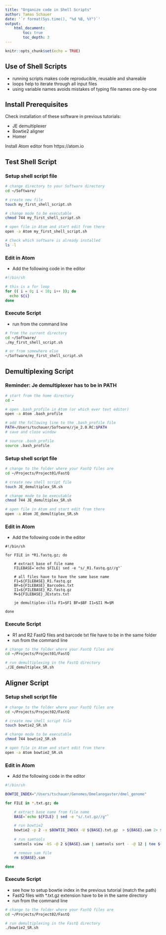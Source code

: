 ```yaml
---
title: "Organize code in Shell Scripts"
author: Tamas Schauer
date: '`r format(Sys.time(), "%d %B, %Y")`'
output: 
    html_document:
        toc: true
        toc_depth: 3
---
```

<style>
pre {
  overflow-x: auto;
}
pre code {
  word-wrap: normal;
  white-space: pre;
}
</style>

```r
knitr::opts_chunk$set(echo = TRUE)
```

## Use of Shell Scripts

* running scripts makes code reproducible, reusable and shareable
* loops help to iterate through all input files
* using variable names avoids mistakes of typing file names one-by-one

## Install Prerequisites

Check installation of these software in previous tutorials:

* JE demultiplexer
* Bowtie2 aligner
* Homer

Install Atom editor from https://atom.io

## Test Shell Script

### Setup shell script file

```bash
# change directory to your Software directory
cd ~/Software/

# create new file
touch my_first_shell_script.sh

# change mode to be executable
chmod 744 my_first_shell_script.sh

# open file in Atom and start edit from there
open -a Atom my_first_shell_script.sh

# Check which software is already installed
ls -l
```

### Edit in Atom

* Add the following code in the editor

```bash
#!/bin/sh

# this is a for loop
for (( i = 0; i < 10; i++ )); do
  echo ${i}
done
```

### Execute Script

* run from the command line

```bash
# from the current directory
cd ~/Software/
./my_first_shell_script.sh 
```

```bash
# or from somewhere else
~/Software/my_first_shell_script.sh 
```


## Demultiplexing Script

### Reminder: Je demultiplexer has to be in PATH

```bash
# start from the home directory
cd ~   

# open .bash_profile in Atom (or which ever text editor)
open -a Atom .bash_profile

# add the following line to the .bash_profile file
PATH=/Users/tschauer/Software//je_2.0.RC:$PATH
# save and close window

# source .bash_profile
source .bash_profile
```

### Setup shell script file

```bash
# change to the folder where your FastQ files are
cd ~/Projects/Project01/FastQ 

# create new shell script file
touch JE_demultiplex_SR.sh

# change mode to be executable
chmod 744 JE_demultiplex_SR.sh

# open file in Atom and start edit from there
open -a Atom JE_demultiplex_SR.sh
````


### Edit in Atom

* Add the following code in the editor

```shell
#!/bin/sh

for FILE in *R1.fastq.gz; do 

    # extract base of file name 
    FILEBASE=`echo $FILE| sed -e "s/_R1.fastq.gz//g"` 
    
    # all files have to have the same base name 
    F1=${FILEBASE}_R1.fastq.gz 
    BF=${FILEBASE}_Barcodes.txt 
    I1=${FILEBASE}_R2.fastq.gz 
    M=${FILEBASE}_JEstats.txt 
    
    je demultiplex-illu F1=$F1 BF=$BF I1=$I1 M=$M 
    
done
```

### Execute Script

* R1 and R2 FastQ files and barcode txt file have to be in the same folder
* run from the command line

```bash
# change to the folder where your FastQ files are
cd ~/Projects/Project01/FastQ 

# run demultiplexing in the FastQ directory
./JE_demultiplex_SR.sh
```




## Aligner Script


### Setup shell script file

```bash
# change to the folder where your FastQ files are
cd ~/Projects/Project02/FastQ 

# create new shell script file
touch bowtie2_SR.sh

# change mode to be executable
chmod 744 bowtie2_SR.sh

# open file in Atom and start edit from there
open -a Atom bowtie2_SR.sh
````


### Edit in Atom

* Add the following code in the editor

```bash
#!/bin/sh

BOWTIE_INDEX="/Users/tschauer/Genomes/Dmelanogaster/dmel_genome"

for FILE in *.txt.gz; do

    # extract base name from file name
	BASE=`echo ${FILE} | sed -e "s/.txt.gz//g"`

    # run bowtie2
	bowtie2 -p 2 -x $BOWTIE_INDEX -U ${BASE}.txt.gz  > ${BASE}.sam 2> ${BASE}.txt
    
    # run samtools
	samtools view -bS -@ 2 ${BASE}.sam | samtools sort - -@ 12 | tee ${BASE}.bam | samtools index - ${BASE}.bam.bai

    # remove sam file
	rm ${BASE}.sam

done
```

### Execute Script

* see how to setup bowtie index in the previous tutorial (match the path)
* FastQ files with *.txt.gz extension have to be in the same directory
* run from the command line

```bash
# change to the folder where your FastQ files are
cd ~/Projects/Project02/FastQ 

# run demultiplexing in the FastQ directory
./bowtie2_SR.sh
```
